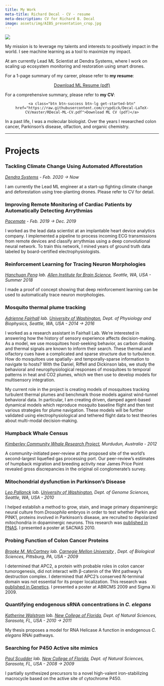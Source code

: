 ```yaml
---
title: My Work 
meta-title: Richard Decal - CV - resume 
meta-description: CV for Richard B. Decal 
image: assets/img/AIBS_presentation_crop.jpg
---
```


![](assets/img/AIBS_presentation_crop.jpg)

My mission is to leverage my talents and interests to positively impact in the world. 
I see machine learning as a tool to maximize my impact. 

At am currently Lead ML Scientist at Dendra Systems, where I work on scaling up ecosystem monitoring and 
restoration using smart drones.

For a 1-page summary of my career, please refer to **my resume**:

<center>
<div class="get-started-wrap">
  <a class="btn btn-success btn-lg get-started-btn" href="https://raw.githubusercontent.com/crypdick/Decal-LaTeX-CV/master/Richard-Decal-resume.pdf">Download ML Resume (pdf)</a>
</div>
</center>

For a comprehensive summary, please refer to **my CV**:

<center>
<div class="get-started-wrap">
    <a class="btn btn-success btn-lg get-started-btn" href="https://raw.githubusercontent.com/crypdick/Decal-LaTeX-CV/master/RDecal-ML-CV.pdf">Download ML CV (pdf)</a>
</div>
</center>


In a past life, I was a molecular biologist. Over the years I researched colon cancer, Parkinson's disease, olfaction, and organic chemistry.

---

# Projects

### Tackling Climate Change Using Automated Afforestation

_[Dendra Systems](www.dendra.io) - Feb. 2020 → Now_

I am currently the Lead ML engineer at a start-up fighting climate change and deforestation using tree-planting drones. Please refer to CV for detail.

### Improving Remote Monitoring of Cardiac Patients by Automatically Detecting Arrythmias

_[Pacemate](www.pacemate.com) - Feb. 2019 → Dec. 2019_

I worked as the lead data scientist at an implantable heart device analytics company. I implemented a pipeline to
process incoming ECG transmissions from remote devices and classify arrythmias using a deep convolutional neural
network. To train this network, I mined years of ground truth data labeled by board-certified electrophysiologists.

### Reinforcement Learning for Tracing Neuron Morphologies

_[Hanchuan Peng](https://www.alleninstitute.org/what-we-do/brain-science/research/products-tools/vaa3d/)
lab. [Allen Institute for Brain Science](https://www.alleninstitute.org/what-we-do/brain-science/), Seattle, WA, USA -
Summer 2018_

I made a proof of concept showing that deep reinforcement learning can be used to automatically trace neuron
morphologies.

### Mosquito thermal plume tracking

_[Adrienne Fairhall](www.fairhalllab.com) lab. [University of Washington](uw.edu), Dept. of Physiology and Biophysics,
Seattle, WA, USA - 2014 → 2016_

I worked as a research assistant in Fairhall Lab. We're interested in answering how the history of sensory experience
affects decision-making. As a model, we use mosquitoes host-seeking behavior, as carbon dioxide and thermal signals are
known to inform their search. These thermal and olfactory cues have a complicated and sparse structure due to
turbulence. How do mosquitoes use spatially- and temporally-sparse information to navigate to hosts? With the Daniel,
Riffell and Dickinson labs, we study the behavioral and neurophysiological responses of mosquitoes to temporal patterns
in heat and CO2 plumes, which we then use to develop models for multisensory integration.

My current role in the project is creating models of mosquitoes tracking turbulent thermal plumes and benchmark those
models against wind-tunnel behavioral data. In particular, I am creating driven, damped agent-based dynamical models
which reproduce mosquito baseline flight and then test various strategies for plume navigation. These models will be
further validated using electrophysiological and tethered flight data to test theories about multi-modal decision-making.

### Humpback Whale Census

_[Kimberley Community Whale Research Project](https://kimberleycommunitywhaleresearch.wordpress.com/), Murdudun,
Australia - 2012_

A community-initiated peer-review at the proposed site of the world’s second-largest liquefied gas processing port. Our
peer-review’s estimates of humpback migration and breeding activity near James Price Point revealed gross discrepancies
in the original oil conglomerate’s survey.

### Mitochondrial dysfunction in Parkinson's Disease

_[Leo Pallanck](http://www.gs.washington.edu/faculty/pallanck.htm) lab. [University of Washington](uw.edu), Dept. of
Genome Sciences, Seattle, WA, USA - 2010_

I helped establish a method to grow, stain, and image primary dopaminergic neural culture from _Drosophila_ embryos in
order to test whether Parkin and PINK1, proteins involved in Parkinson’s disease, are recruited to depolarized
mitochondria in dopaminergic neurons. This research
was [published in PNAS](https://www.pnas.org/content/109/26/10438.short). I presented a poster at SACNAS 2010.

### Probing Function of Colon Cancer Proteins

_[Brooke M. McCartney](https://www.cmu.edu/bio/people/faculty/mccartney.html) lab. [Carnegie Mellon University](cmu.edu)
, Dept. of Biological Sciences, Pittsburg, PA, USA - 2009_

I determined that APC2, a protein with probable roles in colon cancer tumorogenesis, did not interact with β-catenin of
the Wnt pathway’s destruction complex. I determined that APC2’s conserved N-terminal domain was not essential for its
proper localization. This research was [published in Genetics](). I presented a poster at ABRCMS 2009 and Sigma Xi 2009.

### Quantifying endogenous sRNA concentrations in _C. elegans_

_[Katherine Walstrom](https://www.ncf.edu/directory/listing/katherine-walstrom/) lab. [New College of Florida](ncf.edu),
Dept. of Natural Sciences, Sarasota, FL, USA - 2010 → 2011_

My thesis proposes a model for RNA Helicase A function in endogenous _C. elegans_ RNAi pathways.

### Searching for P450 Active site mimics

_[Paul Scudder](https://www.ncf.edu/directory/listing/paul-scudder/) lab. [New College of Florida](ncf.edu), Dept. of
Natural Sciences, Sarasota, FL, USA - 2008 → 2009_

I partially synthesized precursors to a novel high-valent iron-stabilizing macrocycle based on the active site of
cytochrome P450.
